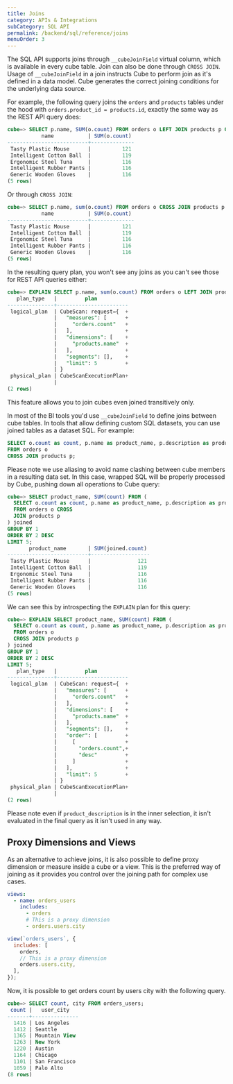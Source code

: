 ```yaml
---
title: Joins
category: APIs & Integrations
subCategory: SQL API
permalink: /backend/sql/reference/joins
menuOrder: 3
---
```


The SQL API supports joins through `__cubeJoinField` virtual column, which is
available in every cube table. Join can also be done through `CROSS JOIN`. Usage
of `__cubeJoinField` in a join instructs Cube to perform join as it's defined in
a data model. Cube generates the correct joining conditions for the underlying
data source.

For example, the following query joins the `orders` and `products` tables under
the hood with `orders.product_id = products.id`, exactly the same way as the
REST API query does:

```sql
cube=> SELECT p.name, SUM(o.count) FROM orders o LEFT JOIN products p ON o.__cubeJoinField = p.__cubeJoinField GROUP BY 1 LIMIT 5;
           name           | SUM(o.count)
--------------------------+--------------
 Tasty Plastic Mouse      |          121
 Intelligent Cotton Ball  |          119
 Ergonomic Steel Tuna     |          116
 Intelligent Rubber Pants |          116
 Generic Wooden Gloves    |          116
(5 rows)
```

Or through `CROSS JOIN`:

```sql
cube=> SELECT p.name, sum(o.count) FROM orders o CROSS JOIN products p GROUP BY 1 LIMIT 5;
           name           | SUM(o.count)
--------------------------+--------------
 Tasty Plastic Mouse      |          121
 Intelligent Cotton Ball  |          119
 Ergonomic Steel Tuna     |          116
 Intelligent Rubber Pants |          116
 Generic Wooden Gloves    |          116
(5 rows)
```

In the resulting query plan, you won't see any joins as you can't see those for
REST API queries either:

```sql
cube=> EXPLAIN SELECT p.name, sum(o.count) FROM orders o LEFT JOIN products p ON o.__cubeJoinField = p.__cubeJoinField GROUP BY 1 LIMIT 5;
   plan_type   |         plan
---------------+-----------------------
 logical_plan  | CubeScan: request={  +
               |   "measures": [      +
               |     "orders.count"   +
               |   ],                 +
               |   "dimensions": [    +
               |     "products.name"  +
               |   ],                 +
               |   "segments": [],    +
               |   "limit": 5         +
               | }
 physical_plan | CubeScanExecutionPlan+
               |
(2 rows)
```

This feature allows you to join cubes even joined transitively only.

In most of the BI tools you'd use `__cubeJoinField` to define joins between cube
tables. In tools that allow defining custom SQL datasets, you can use joined
tables as a dataset SQL. For example:

```sql
SELECT o.count as count, p.name as product_name, p.description as product_description
FROM orders o
CROSS JOIN products p;
```

Please note we use aliasing to avoid name clashing between cube members in a
resulting data set. In this case, wrapped SQL will be properly processed by
Cube, pushing down all operations to Cube query:

```sql
cube=> SELECT product_name, SUM(count) FROM (
  SELECT o.count as count, p.name as product_name, p.description as product_description
  FROM orders o CROSS
  JOIN products p
) joined
GROUP BY 1
ORDER BY 2 DESC
LIMIT 5;
       product_name       | SUM(joined.count)
--------------------------+-------------------
 Tasty Plastic Mouse      |               121
 Intelligent Cotton Ball  |               119
 Ergonomic Steel Tuna     |               116
 Intelligent Rubber Pants |               116
 Generic Wooden Gloves    |               116
(5 rows)
```

We can see this by introspecting the `EXPLAIN` plan for this query:

```sql
cube=> EXPLAIN SELECT product_name, SUM(count) FROM (
  SELECT o.count as count, p.name as product_name, p.description as product_description
  FROM orders o
  CROSS JOIN products p
) joined
GROUP BY 1
ORDER BY 2 DESC
LIMIT 5;
   plan_type   |         plan
---------------+-----------------------
 logical_plan  | CubeScan: request={  +
               |   "measures": [      +
               |     "orders.count"   +
               |   ],                 +
               |   "dimensions": [    +
               |     "products.name"  +
               |   ],                 +
               |   "segments": [],    +
               |   "order": [         +
               |     [                +
               |       "orders.count",+
               |       "desc"         +
               |     ]                +
               |   ],                 +
               |   "limit": 5         +
               | }
 physical_plan | CubeScanExecutionPlan+
               |
(2 rows)
```

Please note even if `product_description` is in the inner selection, it isn't
evaluated in the final query as it isn't used in any way.

## Proxy Dimensions and Views

As an alternative to achieve joins, it is also possible to define proxy
dimension or measure inside a cube or a view. This is the preferred way of
joining as it provides you control over the joining path for complex use cases.

<CodeTabs>

```yaml
views:
  - name: orders_users
    includes:
      - orders
      # This is a proxy dimension
      - orders.users.city
```

```javascript
view(`orders_users`, {
  includes: [
    orders,
    // This is a proxy dimension
    orders.users.city,
  ],
});
```

</CodeTabs>

Now, it is possible to get orders count by users city with the following query.

```sql
cube=> SELECT count, city FROM orders_users;
 count |   user_city
-------+---------------
  1416 | Los Angeles
  1412 | Seattle
  1365 | Mountain View
  1263 | New York
  1220 | Austin
  1164 | Chicago
  1101 | San Francisco
  1059 | Palo Alto
(8 rows)
```
